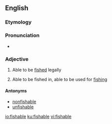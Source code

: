 ==English==

===Etymology===
{{suffix|fish|able|lang=en}}

===Pronunciation===
* {{IPA|/fɪʃɘbɘl/|lang=en}}

===Adjective===
{{en-adj}}

# {{label|en|of a species of fish}} Able to be [[fished]] legally
# {{label|en|of a lake, pond etc.}} Able to be fished in, able to be used for [[fishing]]

====Antonyms====
* [[nonfishable]]
* [[unfishable]]

[[io:fishable]]
[[ku:fishable]]
[[vi:fishable]]